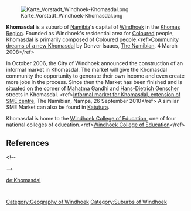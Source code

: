 <article id="28957535" title=Talk:Khomasdal/new history>
	<talkpage id="28957535" title="Talk:Khomasdal/new history">
{{workpage}}
{{mergedto|Khomasdal}}
{{Copied|from=Talk:Khomasdal/new history|from_oldid=405706634|to=Khomasdal|to_diff=405838833|to_oldid=405706796}}

[[Image:Karte Vorstadt Windhoek-Khomasdal.png|thumb]]

'''Khomasdal''' is a suburb of [[Namibia]]'s capital of [[Windhoek]] in the [[Khomas|Khomas Region]]. Founded as Windhoek's residential area for [[Coloured]] people, Khomasdal {{As of|2010|alt=still}} is primarily composed of Coloured people.&lt;ref&gt;[http://www.namibian.com.na/2008/March/national/08EDB70818.html Community dreams of a new Khomasdal] by Denver Isaacs, [[The Namibian]], 4 March 2008&lt;/ref&gt;

In October 2006, the City of Windhoek announced the construction of an informal market in Khomasdal. The market will give the Khomasdal community the opportunity to generate their own income and even create more jobs in the process. Since then the Market has been finished and is situated on the corner of [[Mahatma Gandhi]] and [[Hans-Dietrich Genscher]] streets in Khomasdal. 
&lt;ref&gt;[http://www.namibian.com.na/index.php?id=28&amp;tx_ttnews%5Btt_news%5D=28955&amp;no_cache=1 Informal market for Khomasdal, extension of SME centre], The Namibian, Nampa, 26 September 2010&lt;/ref&gt; A similar SME Market can also be found in [[Katutura]].

Khomasdal is home to the [[Windhoek College of Education]], one of four national colleges of education.&lt;ref&gt;[http://www.wce.edu.na/page.php?p=about Windhoek College of Education]&lt;/ref&gt;

==References==
{{reflist}}

{{Administrative divisions of Windhoek}}

{{coord|22|32|28|S|17|3|30|E|type:city_region:NA_source:dewiki|display=title}}

&lt;!--[[Category:Geography of Windhoek]]
[[Category:Suburbs of Windhoek]]

{{Namibia-geo-stub}}--&gt;

[[de:Khomasdal]]
	</talkpage>
</article>